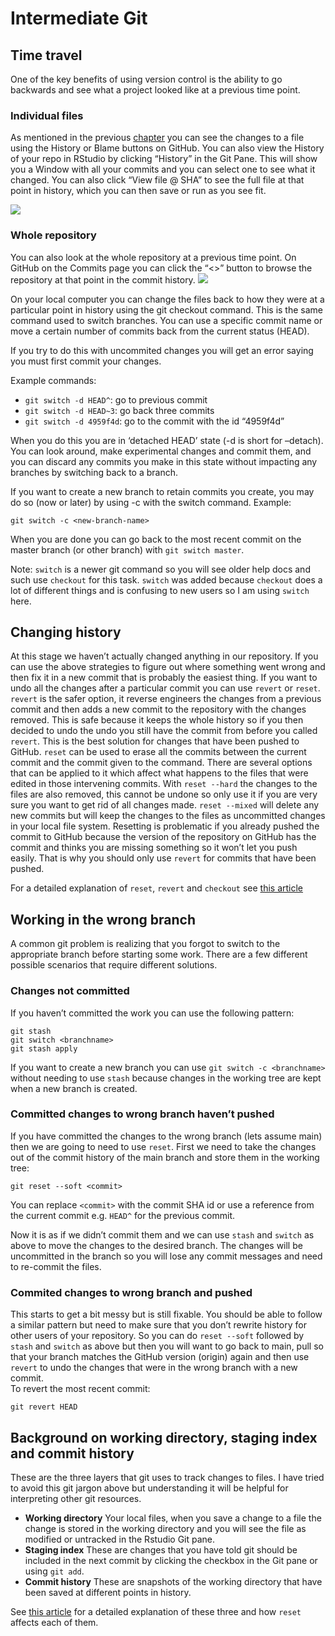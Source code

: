 # Intermediate Git

## Time travel

One of the key benefits of using version control is the ability to go backwards and see what a project looked like at a previous time point.

### Individual files

As mentioned in the previous [chapter](https://landscitech.github.io/Github_tutorial/git-basics.html#file-on-github) you can see the changes to a file using the History or Blame buttons on GitHub. You can also view the History of your repo in RStudio by clicking "History" in the Git Pane. This will show you a Window with all your commits and you can select one to see what it changed. You can also click "View file \@ SHA" to see the full file at that point in history, which you can then save or run as you see fit.

![](assets/img/RS_history.PNG)

### Whole repository

You can also look at the whole repository at a previous time point. On GitHub on the Commits page you can click the "\<\>" button to browse the repository at that point in the commit history. ![](assets/img/view_repo_at_point.PNG)

On your local computer you can change the files back to how they were at a particular point in history using the git checkout command. This is the same command used to switch branches. You can use a specific commit name or move a certain number of commits back from the current status (HEAD).

If you try to do this with uncommited changes you will get an error saying you must first commit your changes.

Example commands:

-   `git switch -d HEAD^`: go to previous commit
-   `git switch -d HEAD~3`: go back three commits
-   `git switch -d 4959f4d`: go to the commit with the id "4959f4d"

When you do this you are in 'detached HEAD' state (-d is short for --detach). You can look around, make experimental changes and commit them, and you can discard any commits you make in this state without impacting any branches by switching back to a branch.

If you want to create a new branch to retain commits you create, you may do so (now or later) by using -c with the switch command. Example:

`git switch -c <new-branch-name>`

When you are done you can go back to the most recent commit on the master branch (or other branch) with `git switch master`.

Note: `switch` is a newer git command so you will see older help docs and such use `checkout` for this task. `switch` was added because `checkout` does a lot of different things and is confusing to new users so I am using `switch` here.

## Changing history

At this stage we haven't actually changed anything in our repository. If you can use the above strategies to figure out where something went wrong and then fix it in a new commit that is probably the easiest thing. If you want to undo all the changes after a particular commit you can use `revert` or `reset`. `revert` is the safer option, it reverse engineers the changes from a previous commit and then adds a new commit to the repository with the changes removed. This is safe because it keeps the whole history so if you then decided to undo the undo you still have the commit from before you called `revert`. This is the best solution for changes that have been pushed to GitHub. `reset` can be used to erase all the commits between the current commit and the commit given to the command. There are several options that can be applied to it which affect what happens to the files that were edited in those intervening commits. With `reset --hard` the changes to the files are also removed, this cannot be undone so only use it if you are very sure you want to get rid of all changes made. `reset --mixed` will delete any new commits but will keep the changes to the files as uncommitted changes in your local file system. Resetting is problematic if you already pushed the commit to GitHub because the version of the repository on GitHub has the commit and thinks you are missing something so it won't let you push easily. That is why you should only use `revert` for commits that have been pushed.

For a detailed explanation of `reset`, `revert` and `checkout` see [this article](https://www.atlassian.com/git/tutorials/resetting-checking-out-and-reverting#:~:text=For%20this%20reason%2C%20git%20revert,is%20for%20undoing%20uncommitted%20changes.)

## Working in the wrong branch

A common git problem is realizing that you forgot to switch to the appropriate branch before starting some work. There are a few different possible scenarios that require different solutions.

### Changes not committed

If you haven't committed the work you can use the following pattern:

```         
git stash
git switch <branchname>
git stash apply
```

If you want to create a new branch you can use `git switch -c <branchname>` without needing to use `stash` because changes in the working tree are kept when a new branch is created.

### Committed changes to wrong branch haven't pushed

If you have committed the changes to the wrong branch (lets assume main) then we are going to need to use `reset`. First we need to take the changes out of the commit history of the main branch and store them in the working tree:

```         
git reset --soft <commit>
```

You can replace `<commit>` with the commit SHA id or use a reference from the current commit e.g. `HEAD^` for the previous commit.

Now it is as if we didn't commit them and we can use `stash` and `switch` as above to move the changes to the desired branch. The changes will be uncommitted in the branch so you will lose any commit messages and need to re-commit the files.

### Commited changes to wrong branch and pushed

This starts to get a bit messy but is still fixable. You should be able to follow a similar pattern but need to make sure that you don't rewrite history for other users of your repository. So you can do `reset --soft` followed by `stash` and `switch` as above but then you will want to go back to main, pull so that your branch matches the GitHub version (origin) again and then use `revert` to undo the changes that were in the wrong branch with a new commit.\
To revert the most recent commit:

```         
git revert HEAD
```

## Background on working directory, staging index and commit history

These are the three layers that git uses to track changes to files. I have tried to avoid this git jargon above but understanding it will be helpful for interpreting other git resources.

-   **Working directory** Your local files, when you save a change to a file the change is stored in the working directory and you will see the file as modified or untracked in the Rstudio Git pane.
-   **Staging index** These are changes that you have told git should be included in the next commit by clicking the checkbox in the Git pane or using `git add`.
-   **Commit history** These are snapshots of the working directory that have been saved at different points in history.

See [this article](https://www.atlassian.com/git/tutorials/undoing-changes/git-reset) for a detailed explanation of these three and how `reset` affects each of them.
